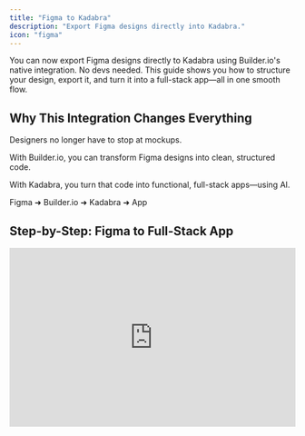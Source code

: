 ```yaml
---
title: "Figma to Kadabra"
description: "Export Figma designs directly into Kadabra."
icon: "figma"
---
```


You can now export Figma designs directly to Kadabra using Builder.io's native integration. No devs needed. This guide shows you how to structure your design, export it, and turn it into a full-stack app—all in one smooth flow.

## Why This Integration Changes Everything

Designers no longer have to stop at mockups.

With Builder.io, you can transform Figma designs into clean, structured code.

With Kadabra, you turn that code into functional, full-stack apps—using AI.

Figma ➜ Builder.io ➜ Kadabra ➜ App

## Step-by-Step: Figma to Full-Stack App

<iframe width="100%" height="315" src="https://www.youtube.com/embed/Xu4aE78qZZk?si=S7DSNhRdbJpPIqrz" title="YouTube video player" frameborder="0" allow="accelerometer; autoplay; clipboard-write; encrypted-media; gyroscope; picture-in-picture; web-share" referrerpolicy="strict-origin-when-cross-origin" allowfullscreen />

<Steps>
  <Step title="Structure Your Figma Design">
    For smooth exporting, your Figma file needs to be well-organized. Here's how to prepare:

    #### Use Auto-Layout (Required for Precise Mode)

    - Apply Auto-Layout to all parent containers.
    - Use proper **padding, spacing, and resizing** rules.
    - Set horizontal/vertical resizing for responsive layouts.

    #### Name Your Layers Clearly

    - Use names like `Header`, `CTA Button`, `Nav Bar`—not `Frame 23`.
    - Avoid symbols and nested clutter.
    - Group similar components logically.

    #### Build Reusable Components

    - Use consistent styling (fonts, colors, etc.).
    - Turn repeated elements into **Figma components**.

    #### Think in Design Systems

    - Apply global styles.
    - Use a shared component library if available.

    <Info>
      **Pro Tip:** [Builder.io](http://Builder.io) supports two export modes:

      - **Easy Mode:** Quick, lower fidelity.
      - **Precise Mode:** Requires structure but offers pixel-perfect results.
    </Info>
  </Step>
  <Step title="Open Builder.io Plugin in Figma">
    <Steps>
      <Step title="Install and Launch the Plugin">
        - Open your Figma file.
        - Go to `Plugins > Builder.io`.
        - Select the frame(s) you want to export.
      </Step>
      <Step title="Choose Your Mode">
        - **Easy Mode:** Fastest route to test layouts.
        - **Precise Mode:** Best for polished, responsive designs.
      </Step>
      <Step title="Map Components (Optional)">
        If prompted, map detected components to ensure smoother export.
      </Step>
      <Step title="Export Your Design">
        - Hit **“Open in Kadabra”**.
        - Your Figma design is now a working UI inside Kadabra.
      </Step>
    </Steps>
  </Step>
  <Step title="Iterate in Kadabra">
    This is where the magic happens—turning static designs into real, usable apps.

    <Steps>
      <Step title="Use AI Prompts to Improve">
        In Kadabra, you can:

        - Change layouts
        - Add sections
        - Tweak styling
        - Make responsive adjustments

        Just describe what you want. Kadabra does the rest.
      </Step>
      <Step title="Preview in Real-Time">
        - Use the **“Spinning up preview”** feature to view updates instantly.
        - Test your changes before deployment.
      </Step>
      <Step title="Add Backend Logic">
        Need a database or auth?

        - Connect Supabase or other services via Kadabra’s integrations.
      </Step>
      <Step title="Deploy When Ready">
        - Push your app live in one click.
        - Share it with your team or users.
        - Iterate based on feedback.
      </Step>
    </Steps>
  </Step>
  <Step title="You're Live 🎉 ! What’s Next?">
    Congrats—you just built a working app from a Figma file without writing code.

    Here’s what you can do next:

    - [Share Your Build](https://x.com) on X
    - [Join the Community on Discord](https://discord.gg/kadabra-dev)
    - [Try the Figma X Kadabra Flow Again](https://kadabra.dev)
  </Step>
</Steps>

## Resources

- [How to Import from Figma (](https://www.builder.io/c/docs/import-from-figma)[Builder.io](http://Builder.io)[ Docs)](https://www.builder.io/c/docs/import-from-figma)
- [Builder.io](http://Builder.io)[ Plugin Modes](https://www.builder.io/c/docs/figma-plugin-modes)
- [Figma Auto-Layout Tips](https://www.builder.io/c/docs/figma-auto-layout)
- [Builder.io](http://Builder.io)[: Figma to Code](https://www.builder.io/figma-to-code)
- [Kadabra press release](https://kadabra.dev/blog/2025-01-22-figma-to-kadabra-builder-io-native-integration).

## Got Feedback?

We’re building this for _you_. Tag us, DM us, or share your experience—we’re listening.